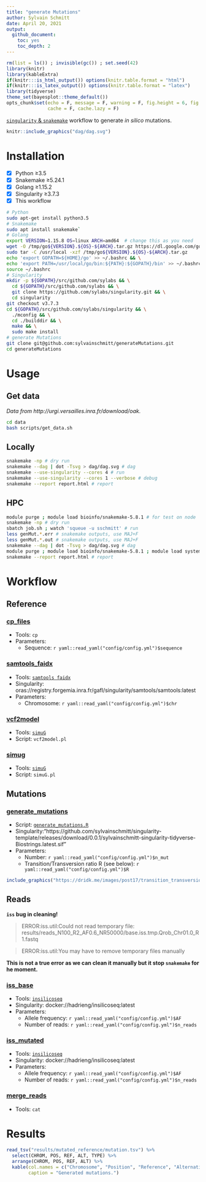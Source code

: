 ```yaml
---
title: "generate Mutations"
author: Sylvain Schmitt
date: April 20, 2021
output:
  github_document: 
    toc: yes
    toc_depth: 2
---
```


```r
rm(list = ls()) ; invisible(gc()) ; set.seed(42)
library(knitr)
library(kableExtra)
if(knitr:::is_html_output()) options(knitr.table.format = "html") 
if(knitr:::is_latex_output()) options(knitr.table.format = "latex") 
library(tidyverse)
theme_set(bayesplot::theme_default())
opts_chunk$set(echo = F, message = F, warning = F, fig.height = 6, fig.width = 8,
               cache = F, cache.lazy = F)
```

[`singularity` & `snakemake`](https://github.com/sylvainschmitt/snakemake_singularity) workflow to generate *in silico* mutations.

```r
knitr::include_graphics("dag/dag.svg")
```

# Installation

- [x] Python ≥3.5
- [x] Snakemake ≥5.24.1
- [x] Golang ≥1.15.2
- [x] Singularity ≥3.7.3
- [x] This workflow

```bash
# Python
sudo apt-get install python3.5
# Snakemake
sudo apt install snakemake`
# Golang
export VERSION=1.15.8 OS=linux ARCH=amd64  # change this as you need
wget -O /tmp/go${VERSION}.${OS}-${ARCH}.tar.gz https://dl.google.com/go/go${VERSION}.${OS}-${ARCH}.tar.gz && \
sudo tar -C /usr/local -xzf /tmp/go${VERSION}.${OS}-${ARCH}.tar.gz
echo 'export GOPATH=${HOME}/go' >> ~/.bashrc && \
echo 'export PATH=/usr/local/go/bin:${PATH}:${GOPATH}/bin' >> ~/.bashrc && \
source ~/.bashrc
# Singularity
mkdir -p ${GOPATH}/src/github.com/sylabs && \
  cd ${GOPATH}/src/github.com/sylabs && \
  git clone https://github.com/sylabs/singularity.git && \
  cd singularity
git checkout v3.7.3
cd ${GOPATH}/src/github.com/sylabs/singularity && \
  ./mconfig && \
  cd ./builddir && \
  make && \
  sudo make install
# generate Mutations
git clone git@github.com:sylvainschmitt/generateMutations.git
cd generateMutations
```

# Usage

## Get data

*Data from http://urgi.versailles.inra.fr/download/oak.*

```bash
cd data
bash scripts/get_data.sh
```

## Locally

```bash
snakemake -np # dry run
snakemake --dag | dot -Tsvg > dag/dag.svg # dag
snakemake --use-singularity --cores 4 # run
snakemake --use-singularity --cores 1 --verbose # debug
snakemake --report report.html # report
```

## HPC

```bash
module purge ; module load bioinfo/snakemake-5.8.1 # for test on node
snakemake -np # dry run
sbatch job.sh ; watch 'squeue -u sschmitt' # run
less genMut.*.err # snakemake outputs, use MAJ+F
less genMut.*.out # snakemake outputs, use MAJ+F
snakemake --dag | dot -Tsvg > dag/dag.svg # dag
module purge ; module load bioinfo/snakemake-5.8.1 ; module load system/Python-3.6.3 # for report
snakemake --report report.html # report
```


# Workflow

## Reference

### [cp_files](https://github.com/sylvainschmitt/generateMutations/blob/main/rules/cp_files.smk)

* Tools: `cp`
* Parameters:
    * Sequence: `r yaml::read_yaml("config/config.yml")$sequence`
    

### [samtools_faidx](https://github.com/sylvainschmitt/generateMutations/blob/main/rules/samtools_faidx.smk)

* Tools: [`samtools faidx`](http://www.htslib.org/doc/samtools-faidx.html)
* Singularity: oras://registry.forgemia.inra.fr/gafl/singularity/samtools/samtools:latest
* Parameters:
    * Chromosome: `r yaml::read_yaml("config/config.yml")$chr`
    
### [vcf2model](https://github.com/sylvainschmitt/generateMutations/blob/main/rules/vcf2model.smk)

* Tools: [`simuG`](https://github.com/yjx1217/simuG)
* Script: `vcf2model.pl`

### [simug](https://github.com/sylvainschmitt/generateMutations/blob/main/rules/simug.smk)

* Tools: [`simuG`](https://github.com/yjx1217/simuG)
* Script: `simuG.pl`

## Mutations

### [generate_mutations](https://github.com/sylvainschmitt/generateMutations/blob/main/rules/generate_mutations.smk)

* Script: [`generate_mutations.R`](https://bedtools.readthedocs.io/en/latest/content/scripts/generate_mutations.R)
* Singularity:"https://github.com/sylvainschmitt/singularity-template/releases/download/0.0.1/sylvainschmitt-singularity-tidyverse-Biostrings.latest.sif"
* Parameters:
    * Number: `r yaml::read_yaml("config/config.yml")$n_mut`
    * Transition/Transversion ratio R (see below): `r yaml::read_yaml("config/config.yml")$R`

```r
include_graphics("https://dridk.me/images/post17/transition_transversion.png")
```

## Reads

**`iss` bug in cleaning!**

> ERROR:iss.util:Could not read temporary file: results/reads_N100_R2_AF0.6_NR50000/base.iss.tmp.Qrob_Chr01.0_R1.fastq

> ERROR:iss.util:You may have to remove temporary files manually

**This is not a true error as we can clean it manually but it stop `snakemake` for he moment.**

### [iss_base](https://github.com/sylvainschmitt/generateMutations/blob/main/rules/iss_base.smk)

* Tools: [`insilicoseq`](https://insilicoseq.readthedocs.io/en/latest/)
* Singularity:  docker://hadrieng/insilicoseq:latest
* Parameters:
    * Allele frequency: `r yaml::read_yaml("config/config.yml")$AF`
    * Number of reads: `r yaml::read_yaml("config/config.yml")$n_reads`

### [iss_mutated](https://github.com/sylvainschmitt/generateMutations/blob/main/rules/iss_mutated.smk)

* Tools: [`insilicoseq`](https://insilicoseq.readthedocs.io/en/latest/)
* Singularity:  docker://hadrieng/insilicoseq:latest
* Parameters:
    * Allele frequency: `r yaml::read_yaml("config/config.yml")$AF`
    * Number of reads: `r yaml::read_yaml("config/config.yml")$n_reads`

### [merge_reads](https://github.com/sylvainschmitt/generateMutations/blob/main/rules/merge_reads.smk)

* Tools: `cat`

# Results

```r
read_tsv("results/mutated_reference/mutation.tsv") %>% 
  select(CHROM, POS, REF, ALT, TYPE) %>% 
  arrange(CHROM, POS, REF, ALT) %>%
  kable(col.names = c("Chromosome", "Position", "Reference", "Alternative", "Type"),
        caption = "Generated mutations.")
```




<!-- ## Resources -->

<!-- * [TreeMutation pages](https://treemutation.netlify.app/mutations-detection.html#in-silico-mutations) -->
<!-- * [genologin skanemake template](https://forgemia.inra.fr/bios4biol/workflows/-/tree/06c6a5cb3206a594f9a535ba8d3df3e64682a8bc/Snakemake/template_dev) -->
<!-- * [Oak genome A4 snakemake](https://forgemia.inra.fr/genome_a4/genome_a4) -->
<!-- * [singularity images from forgemia](https://forgemia.inra.fr/gafl/singularity) -->
<!-- * [biocontainers](https://biocontainers.pro/tools/bioconductor-biostrings) -->

<!-- * https://forgemia.inra.fr/adminforgemia/doc-public/-/wikis/Gitlab-Container-Registry -->
<!-- * https://souchal.pages.in2p3.fr/hugo-perso/2019/09/20/tutorial-singularity-and-docker/ -->

<!-- * https://github.com/ShixiangWang/sigminer -->
<!-- * https://github.com/ShixiangWang/sigflow -->
<!-- * https://github.com/FunGeST/Palimpsest -->
<!-- * https://github.com/IARCbioinfo/needlestack -->
<!-- * https://github.com/luntergroup/octopus -->
<!-- * https://github.com/G3viz/g3viz -->
